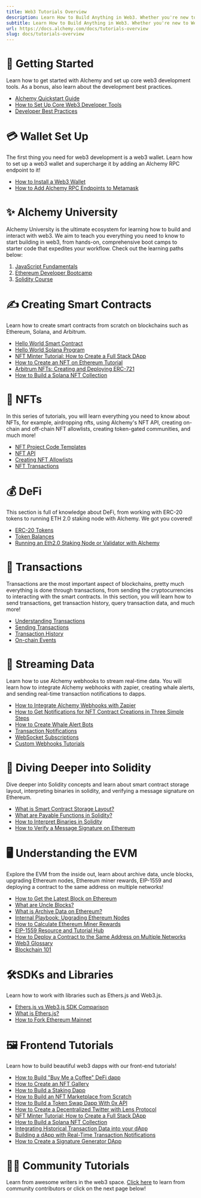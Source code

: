 ```yaml
---
title: Web3 Tutorials Overview
description: Learn How to Build Anything in Web3. Whether you're new to Web3 or an expert Shadowy Super Coder - learn how to get started and level up your development with endless Web3 tutorials and guides.
subtitle: Learn How to Build Anything in Web3. Whether you're new to Web3 or an expert Shadowy Super Coder - learn how to get started and level up your development with endless Web3 tutorials and guides.
url: https://docs.alchemy.com/docs/tutorials-overview
slug: docs/tutorials-overview
---
```


# 🚀 Getting Started

Learn how to get started with Alchemy and set up core web3 development tools. As a bonus, also learn about the development best practices.

* [Alchemy Quickstart Guide](/docs/alchemy-quickstart-guide)
* [How to Set Up Core Web3 Developer Tools](/docs/how-to-set-up-core-web3-developer-tools)
* [Developer Best Practices](/docs/developer-best-practices)

# 💳 Wallet Set Up

The first thing you need for web3 development is a web3 wallet. Learn how to set up a web3 wallet and supercharge it by adding an Alchemy RPC endpoint to it!

* [How to Install a Web3 Wallet](/docs/how-to-install-a-web3-wallet)
* [How to Add Alchemy RPC Endpoints to Metamask](/docs/how-to-add-alchemy-rpc-endpoints-to-metamask)

# ✨ Alchemy University

Alchemy University is the ultimate ecosystem for learning how to build and interact with web3. We aim to teach you everything you need to know to start building in web3, from hands-on, comprehensive boot camps to starter code that expedites your workflow. Check out the learning paths below:

1. [JavaScript Fundamentals](https://alchemy.com/university/courses/js)
2. [Ethereum Developer Bootcamp](https://alchemy.com/university/courses/ethereum)
3. [Solidity Course](https://alchemy.com/university/courses/solidity)

# ✍️ Creating Smart Contracts

Learn how to create smart contracts from scratch on blockchains such as Ethereum, Solana, and Arbitrum.

* [Hello World Smart Contract](/docs/hello-world-smart-contract)
* [Hello World Solana Program](/docs/hello-world-solana-program)
* [NFT Minter Tutorial: How to Create a Full Stack DApp](/docs/nft-minter)
* [How to Create an NFT on Ethereum Tutorial](/docs/how-to-create-an-nft)
* [Arbitrum NFTs: Creating and Deploying ERC-721](/docs/arbitrum-nfts-creating-and-deploying-erc-721)
* [How to Build a Solana NFT Collection](/docs/how-to-build-a-solana-nft-collection)

# 🎨 NFTs

In this series of tutorials, you will learn everything you need to know about NFTs, for example, airdropping nfts, using Alchemy's NFT API, creating on-chain and off-chain NFT allowlists, creating token-gated communities, and much more!

* [NFT Project Code Templates](/docs/nft-project-code-templates)
* [NFT API](/docs/nft-api)
* [Creating NFT Allowlists](/docs/creating-nft-allowlists)
* [NFT Transactions](/docs/nft-transactions)

# 💰 DeFi

This section is full of knowledge about DeFi, from working with ERC-20 tokens to running ETH 2.0 staking node with Alchemy. We got you covered!

* [ERC-20 Tokens](/docs/erc-20-tokens)
* [Token Balances](/docs/token-balances)
* [Running an Eth2.0 Staking Node or Validator with Alchemy](/docs/running-an-eth20-staking-node-or-validator-with-alchemy)

# 💸 Transactions

Transactions are the most important aspect of blockchains, pretty much everything is done through transactions, from sending the cryptocurrencies to interacting with the smart contracts. In this section, you will learn how to send transactions, get transaction history, query transaction data, and much more!

* [Understanding Transactions](/docs/understanding-transactions)
* [Sending Transactions](/docs/sending-transactions)
* [Transaction History](/docs/transaction-history)
* [On-chain Events](/docs/on-chain-events)

# 📣 Streaming Data

Learn how to use Alchemy webhooks to stream real-time data. You will learn how to integrate Alchemy webhooks with zapier, creating whale alerts, and sending real-time transaction notifications to dapps.

* [How to Integrate Alchemy Webhooks with Zapier](/docs/how-to-integrate-alchemy-webhooks-with-zapier)
* [How to Get Notifications for NFT Contract Creations in Three Simple Steps](/docs/get-notifications-for-nft-contract-creations-in-three-simple-steps)
* [How to Create Whale Alert Bots](/docs/how-to-create-whale-alert-bots)
* [Transaction Notifications](/docs/transaction-notifications)
* [WebSocket Subscriptions](/docs/websocket-subscriptions)
* [Custom Webhooks Tutorials](/reference/custom-webhooks)

# 👾 Diving Deeper into Solidity

Dive deeper into Solidity concepts and learn about smart contract storage layout, interpreting binaries in solidity, and verifying a message signature on Ethereum.

* [What is Smart Contract Storage Layout?](/docs/smart-contract-storage-layout)
* [What are Payable Functions in Solidity?](/docs/solidity-payable-functions)
* [How to Interpret Binaries in Solidity](/docs/how-to-interpret-binaries-in-solidity)
* [How to Verify a Message Signature on Ethereum](/docs/how-to-verify-a-message-signature-on-ethereum)

# 🖥 Understanding the EVM

Explore the EVM from the inside out, learn about archive data, uncle blocks, upgrading Ethereum nodes, Ethereum miner rewards, EIP-1559 and deploying a contract to the same address on multiple networks!

* [How to Get the Latest Block on Ethereum](/docs/how-to-get-the-latest-block-on-ethereum)
* [What are Uncle Blocks?](/docs/what-are-uncle-blocks)
* [What is Archive Data on Ethereum?](/docs/what-is-archive-data-on-ethereum-1)
* [Internal Playbook: Upgrading Ethereum Nodes](/docs/internal-playbook-upgrading-ethereum-nodes)
* [How to Calculate Ethereum Miner Rewards](/docs/how-to-calculate-ethereum-miner-rewards)
* [EIP-1559 Resource and Tutorial Hub](/docs/eip-1559)
* [How to Deploy a Contract to the Same Address on Multiple Networks](/docs/how-to-deploy-a-contract-to-the-same-address-on-multiple-networks)
* [Web3 Glossary](/docs/web3-glossary)
* [Blockchain 101](/docs/blockchain-101)

# 🛠SDKs and Libraries

Learn how to work with libraries such as Ethers.js and Web3.js.

* [Ethers.js vs Web3.js SDK Comparison](/docs/ethersjs-vs-web3js-sdk-comparison)
* [What is Ethers.js?](/docs/what-is-ethers-js)
* [How to Fork Ethereum Mainnet](/docs/how-to-fork-ethereum-mainnet)

# 🖼️ Frontend Tutorials

Learn how to build beautiful web3 dapps with our front-end tutorials!

* [How to Build "Buy Me a Coffee" DeFi dapp](/docs/how-to-build-buy-me-a-coffee-defi-dapp)
* [How to Create an NFT Gallery](/docs/how-to-create-an-nft-gallery)
* [How to Build a Staking Dapp](/docs/how-to-build-a-staking-dapp)
* [How to Build an NFT Marketplace from Scratch](/docs/how-to-build-an-nft-marketplace-from-scratch)
* [How to Build a Token Swap Dapp With 0x API](/docs/how-to-build-a-token-swap-dapp-with-0x-api)
* [How to Create a Decentralized Twitter with Lens Protocol](/docs/how-to-create-a-decentralized-twitter-with-lens-protocol)
* [NFT Minter Tutorial: How to Create a Full Stack DApp](/docs/nft-minter)
* [How to Build a Solana NFT Collection](/docs/how-to-build-a-solana-nft-collection)
* [Integrating Historical Transaction Data into your dApp](/docs/integrating-historical-transaction-data-into-your-dapp)
* [Building a dApp with Real-Time Transaction Notifications](/docs/building-a-dapp-with-real-time-transaction-notifications)
* [How to Create a Signature Generator DApp](/docs/how-to-create-a-signature-generator-dapp)

# 👯‍♀️ Community Tutorials

Learn from awesome writers in the web3 space. [Click here](/docs/community-tutorials) to learn from community contributors or click on the next page below!
